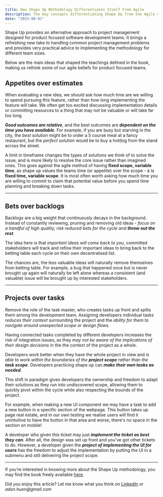 ```yaml
---
title: How Shape Up Methodology Differentiates Itself From Agile 
description: The key concepts differentiating Shape Up from the Agile methodology
date: "2023-08-01"
---
```


Shape Up provides an alternative approach to project management designed for product focused software development teams. 
It brings a refreshing new take to handling common project management problems and provides very practical advice to implementing the methodology for different team sizes.

Below are the main ideas that shaped the teachings defined in the book, making us rethink some of our agile beliefs for product focused teams. 

## Appetites over estimates
When evaluating a new idea, we should ask how much time are we willing to spend pursuing this feature, rather than how long implementing the feature will take. 
We often get too excited discussing implementation details or committing resources to a thing that may not be valuable or will take far too long.

**_Good outcomes are relative_**, and the best outcomes are **_dependent on the time you have available_**. For example, if you are busy but starving in the city, the _best solution_ might be to order a 5 course meal at a fancy restaurant, but the _perfect solution_ would be to buy a hotdog from the stand across the street.  

A limit in timeframe changes the types of solutions we think of to solve the issue, and is more likely to resolve the core issue rather than imagined ones.
This goes against the agile method of having **fixed scope, variable time**, as shape up values the teams time (or appetite) over the scope - à la **fixed time, variable scope**.
It is most often worth asking how much time you are willing to commit to claim that potential value before you spend time planning and breaking down tasks.

---

## Bets over backlogs
Backlogs are a big weight that continuously decays in the background. 
Instead of constantly reviewing, pruning and removing old ideas - _focus on a handful of high quality, risk reduced bets for the cycle and **throw out the rest**._

The idea here is that _important ideas will come back to you_, committed stakeholders will track and refine their important ideas to bring back to the betting table each cycle on their own decentralised list.

The chances are, the less valuable ideas will naturally remove themselves from betting table. 
For example, a bug that happened once but is never brought up again will naturally be left alone whereas a consistent (and valuable) issue will be brought up by interested stakeholders. 

---

## Projects over tasks
Remove the role of the task master, who creates tasks up front and splits them among the development team.
Assigning developers individual tasks _reduces their context_ surrounding the project and the _ability for them to navigate around unexpected scope or design flaws._

Having connected tasks completed by different developers increases the risk of integration issues, as they _may not be aware of the implications of their design decisions_ in the the context of the project as a whole.

Developers work better when they have the whole project in view and _is able to work within the boundaries of the **project scope** rather than the **task scope**._ Developers practicing shape up can _**make their own tasks as needed**._ 

This shift in paradigm gives developers the ownership and freedom to adapt their solutions as they run into undiscovered scope, allowing them to quickly pivot within the cycle while also respecting the bounds of the project.

For example, when making a new UI component we may have a task to add a new button in a specific section of the webpage. 
This button takes up page real estate, and in our own testing we realise users will find it unintuitive to have the button in that area and worse, there's no space in the section on mobile!

A developer who given this ticket may just **_implement the ticket as best they can_**. After all, the design was set up front and you've got other tickets to do. 
However, a developer given the **_project of implementing the UI for users_** has the freedom to adjust the implementation by putting the UI in a submenu and still delivering the project scope.

---

If you’re interested in knowing more about the Shape Up methodology, you may find the book freely available [here](https://basecamp.com/shapeup).

Did you enjoy this article? Let me know what you think on [LinkedIn](https://www.linkedin.com/in/aden-huen-653765a5) or _aden.huen@gmail.com_